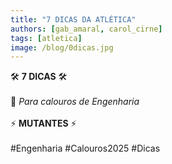 ```yaml
---
title: "7 DICAS DA ATLÉTICA"
authors: [gab_amaral, carol_cirne]
tags: [atletica]
image: /blog/0dicas.jpg
---
```


🛠️  **7  DICAS**  🛠️  
⠀⠀⠀⠀⠀⠀⠀⠀⠀  
📌 *Para calouros de Engenharia*  
⠀⠀⠀⠀⠀⠀⠀⠀⠀  
⚡ **MUTANTES** ⚡  
⠀⠀⠀⠀⠀⠀⠀⠀⠀  
#Engenharia #Calouros2025 #Dicas